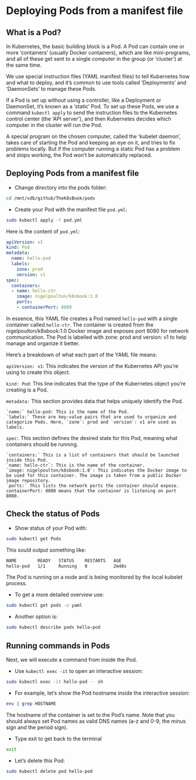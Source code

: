 # Deploying Pods from a manifest file

## What is a Pod?

In Kubernetes, the basic building block is a Pod. A Pod can contain one or more 'containers' (usually Docker containers), which are like mini-programs, and all of these get sent to a single computer in the group (or 'cluster') at the same time.

We use special instruction files (YAML manifest files) to tell Kubernetes how and what to deploy, and it's common to use tools called 'Deployments' and 'DaemonSets' to manage these Pods.

If a Pod is set up without using a controller, like a Deployment or DaemonSet, it's known as a 'static' Pod. To set up these Pods, we use a command `kubectl apply` to send the instruction files to the Kubernetes control center (the 'API server'), and then Kubernetes decides which computer in the cluster will run the Pod.

A special program on the chosen computer, called the 'kubelet daemon', takes care of starting the Pod and keeping an eye on it, and tries to fix problems locally. But if the computer running a static Pod has a problem and stops working, the Pod won't be automatically replaced.

<!--
The atomic unit of deployment in Kubernetes is the Pod. Each Pod has one or more containers and gets deployed to a single node in the cluster as an all-or-nothing atomic operation. 

Pods are defined and deployed declaratively using YAML manifest files and it’s normal to deploy them via higher-level controllers such as Deployments and DaemonSets. 

If a Pod is not deployed via a controller, it’s called a static Pod. You use kubectl apply to post the YAML manifests to the API server and Kubernetes picks a worker node to run the Pod on. 

The kubelet daemon on the assigned worker node is responsible for pulling the strings to get the Pod started and then monitoring it and attempting local fixes. If the node a static Pod is running on fails, the missing Pod doesn’t get replaced.
-->






## Deploying Pods from a manifest file

- Change directory into the pods folder:

```bash
cd /mnt/vdb/github/TheK8sBook/pods
```

- Create your Pod with the manifest file `pod.yml`:

```bash
sudo kubectl apply -f pod.yml
```

Here is the content of `pod.yml`:


```yaml
apiVersion: v1
kind: Pod
metadata:
  name: hello-pod
  labels:
    zone: prod
    version: v1
spec:
  containers:
  - name: hello-ctr
    image: nigelpoulton/k8sbook:1.0
    ports:
    - containerPort: 8080
```

In essence, this YAML file creates a Pod named `hello-pod` with a single container called `hello-ctr`. The container is created from the nigelpoulton/k8sbook:1.0 Docker image and exposes port 8080 for network communication. The Pod is labelled with zone: prod and version: v1 to help manage and organize it better.

Here's a breakdown of what each part of the YAML file means:

`apiVersion: v1`: This indicates the version of the Kubernetes API you're using to create this object.

`kind: Pod`: This line indicates that the type of the Kubernetes object you're creating is a Pod.

`metadata:` This section provides data that helps uniquely identify the Pod.

    `name:` hello-pod: This is the name of the Pod.
    `labels:` These are key-value pairs that are used to organize and categorize Pods. Here, `zone`: prod and `version`: v1 are used as labels.

`spec:` This section defines the desired state for this Pod, meaning what containers should be running.

    `containers:` This is a list of containers that should be launched inside this Pod.
    `name: hello-ctr`: This is the name of the container.
    `image: nigelpoulton/k8sbook:1.0`: This indicates the Docker image to be used for this container. The image is taken from a public Docker image repository.
    `ports:` This lists the network ports the container should expose. containerPort: 8080 means that the container is listening on port 8080.

## Check the status of Pods

- Show status of your Pod with:

```bash
sudo kubectl get Pods
```

This sould output something like:

```bash
NAME        READY   STATUS    RESTARTS   AGE
hello-pod   1/1     Running   0          2m48s
```

The Pod is running on a node and is being monitored by the local kubelet process.

- To get a more detailed overview use:


```bash
sudo kubectl get pods -o yaml
```

- Another option is:


```bash
sudo kubectl describe pods hello-pod
```

## Running commands in Pods 

Next, we will execute a command from inside the Pod.

- Use `kubectl exec -it` to open an interactive session:

```bash
sudo kubectl exec -it hello-pod -- sh
```

- For example, let's show the Pod hostname inside the interactive session:

```bash
env | grep HOSTNAME
```

The hostname of the container is set to the Pod's name. Note that you should always set Pod names as valid DNS names (a-z and 0-9, the minus sign and the period sign).

- Type exit to get back to the terminal

```bash
exit
```

- Let's delete this Pod:

```bash
sudo kubectl delete pod hello-pod
```

